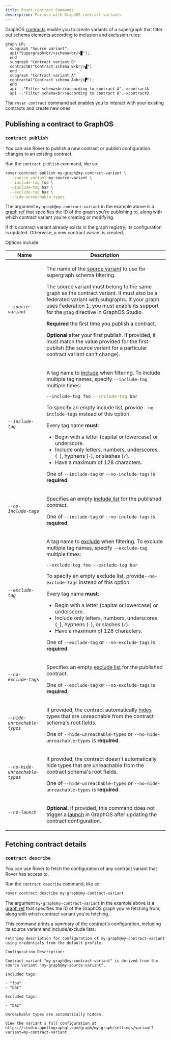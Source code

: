 ```yaml
---
title: Rover contract Commands
description: For use with GraphOS contract variants
---
```



GraphOS [contracts](/graphos/delivery/contracts/) enable you to create variants of a supergraph that filter out schema elements according to inclusion and exclusion rules:

```mermaid
graph LR;
  subgraph "Source variant";
  api("Supergraph<br/>schema<br/>▉");
  end
  subgraph "Contract variant B"
  contractB("Contract schema B<br/>▟")
  end
  subgraph "Contract variant A"
  contractA("Contract schema A<br/>▛");
  end
  api -."Filter schema<br/>according to contract A".->contractA
  api -."Filter schema<br/>according to contract B".->contractB
```

The `rover contract` command set enables you to interact with your existing contracts and create new ones.

## Publishing a contract to GraphOS

### `contract publish`

<AuthNotice />

You can use Rover to publish a new contract or publish configuration changes to an existing contract.

Run the `contract publish` command, like so:

```bash
rover contract publish my-graph@my-contract-variant \
  --source-variant my-source-variant \
  --include-tag foo \
  --include-tag bar \
  --exclude-tag baz \
  --hide-unreachable-types
```

The argument `my-graph@my-contract-variant` in the example above is a [graph ref](../conventions/#graph-refs) that specifies the ID of the graph you're publishing to, along with which contract variant you're creating or modifying.

If this contract variant already exists in the graph registry, its configuration is updated. Otherwise, a new contract variant is created.

Options include:

<table class="field-table">
<thead>
<tr>
<th>Name</th>
<th>Description</th>
</tr>
</thead>
<tbody>
<tr class="required">
<td>

###### `--source-variant`

</td>
<td>

The name of the [source variant](/graphos/delivery/contracts/#2-fed1-enable-variant-support-for-tag) to use for supergraph schema filtering.

The source variant must belong to the same graph as the contract variant. It must also be a federated variant with subgraphs. If your graph uses Federation 1, you must enable its support for the `@tag` directive in GraphOS Studio.

**Required** the first time you publish a contract.

**Optional** after your first publish. If provided, it must match the value provided for the first publish (the source variant for a particular contract variant can't change).

</td>
</tr>
<tr class="required">
<td>

###### `--include-tag`

</td>
<td>

A tag name to [include](/graphos/delivery/contracts/#contract-filters) when filtering. To include multiple tag names, specify `--include-tag` multiple times:

```bash
--include-tag foo --include-tag bar
```

To specify an empty include list, provide`--no-include-tags` instead of this option.

Every tag name **must**:

* Begin with a letter (capital or lowercase) or underscore.
* Include only letters, numbers, underscores (`_`), hyphens (`-`), or slashes (`/`).
* Have a maximum of 128 characters.

One of `--include-tag` or `--no-include-tags` is **required**.

</td>
</tr>
<tr class="required">
<td>

###### `--no-include-tags`

</td>
<td>

Specifies an empty [include list](/graphos/delivery/contracts/#contract-filters) for the published contract.

One of `--include-tag` or `--no-include-tags` is **required**.

</td>
</tr>
<tr class="required">
<td>

###### `--exclude-tag`

</td>
<td>

A tag name to [exclude](/graphos/delivery/contracts/#contract-filters) when filtering. To exclude multiple tag names, specify `--exclude-tag` multiple times:

```
--exclude-tag foo --exclude-tag bar
```

To specify an empty exclude list, provide`--no-exclude-tags` instead of this option.

Every tag name **must**:

* Begin with a letter (capital or lowercase) or underscore.
* Include only letters, numbers, underscores (`_`), hyphens (`-`), or slashes (`/`).
* Have a maximum of 128 characters.

One of `--exclude-tag` or `--no-exclude-tags` is **required**.

</td>
</tr>
<tr class="required">
<td>

###### `--no-exclude-tags`

</td>
<td>

Specifies an empty [exclude list](/graphos/delivery/contracts/#contract-filters) for the published contract.

One of `--exclude-tag` or `--no-exclude-tags` is **required**.

</td>
</tr>
<tr class="required">
<td>

###### `--hide-unreachable-types`

</td>
<td>

If provided, the contract automatically [hides](/graphos/delivery/contracts/#contract-filters) types that are unreachable from the contract schema's root fields.

One of `--hide-unreachable-types` or `--no-hide-unreachable-types` is **required**.

</td>
</tr>
<tr class="required">
<td>

###### `--no-hide-unreachable-types`

</td>
<td>

If provided, the contract doesn't automatically hide types that are unreachable from the contract schema's root fields.

One of `--hide-unreachable-types` or `--no-hide-unreachable-types` is **required**.

</td>
</tr>
<tr>
<td>

###### `--no-launch`

</td>
<td>

**Optional.** If provided, this command does not trigger a [launch](/graphos/delivery/contracts/#review-and-launch) in GraphOS after updating the contract configuration.

</td>
</tr>
</tbody>
</table>

## Fetching contract details

### `contract describe`

<AuthNotice />

You can use Rover to fetch the configuration of any contract variant that Rover has access to.

Run the `contract describe` command, like so:

```bash
rover contract describe my-graph@my-contract-variant
```

The argument `my-graph@my-contract-variant` in the example above is a [graph ref](../conventions/#graph-refs) that specifies the ID of the GraphOS graph you're fetching from, along with which contract variant you're fetching.

This command prints a summary of the contract's configuration, including its source variant and include/exclude lists:

```
Fetching description for configuration of my-graph@my-contract-variant using credentials from the default profile.

Configuration Description:

Contract variant "my-graph@my-contract-variant" is derived from the source variant "my-graph@my-source-variant".

Included tags:

- "foo"
- "bar"

Excluded tags:

- "baz"

Unreachable types are automatically hidden.

View the variant's full configuration at https://studio.apollographql.com/graph/my-graph/settings/variant?variant=my-contract-variant
```
